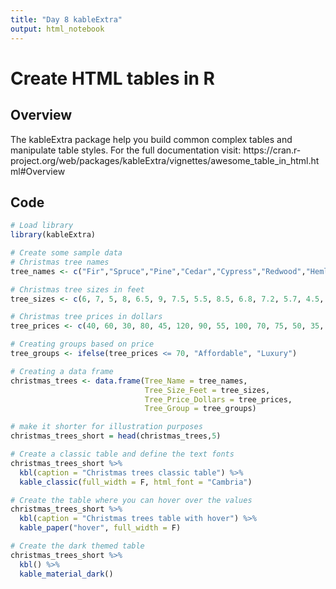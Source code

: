 ```yaml
---
title: "Day 8 kableExtra"
output: html_notebook
---
```


# Create HTML tables in R

## Overview
The kableExtra package help you build common complex tables and manipulate table styles. 
For the full documentation visit: https://cran.r-project.org/web/packages/kableExtra/vignettes/awesome_table_in_html.html#Overview

## Code
```r
# Load library
library(kableExtra)

# Create some sample data
# Christmas tree names
tree_names <- c("Fir","Spruce","Pine","Cedar","Cypress","Redwood","Hemlock","Juniper","Maple","Oak","Birch","Cherry","Palm","Sycamore","Willow","Magnolia","Aspen","Poplar","Chestnut","Pecan")

# Christmas tree sizes in feet
tree_sizes <- c(6, 7, 5, 8, 6.5, 9, 7.5, 5.5, 8.5, 6.8, 7.2, 5.7, 4.5, 6.2, 8.3, 5.8, 7.8, 6.3, 7.1, 8.8)

# Christmas tree prices in dollars
tree_prices <- c(40, 60, 30, 80, 45, 120, 90, 55, 100, 70, 75, 50, 35, 65, 110, 40, 95, 60, 85, 130)

# Creating groups based on price
tree_groups <- ifelse(tree_prices <= 70, "Affordable", "Luxury")

# Creating a data frame
christmas_trees <- data.frame(Tree_Name = tree_names, 
                              Tree_Size_Feet = tree_sizes,
                              Tree_Price_Dollars = tree_prices, 
                              Tree_Group = tree_groups)

# make it shorter for illustration purposes
christmas_trees_short = head(christmas_trees,5)

# Create a classic table and define the text fonts
christmas_trees_short %>%
  kbl(caption = "Christmas trees classic table") %>%
  kable_classic(full_width = F, html_font = "Cambria")

# Create the table where you can hover over the values
christmas_trees_short %>%
  kbl(caption = "Christmas trees table with hover") %>%
  kable_paper("hover", full_width = F)

# Create the dark themed table
christmas_trees_short %>%
  kbl() %>%
  kable_material_dark()

  
```
